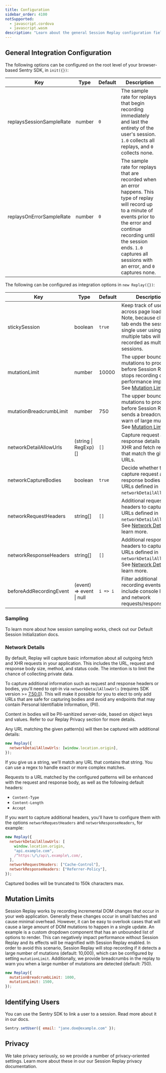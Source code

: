 ```yaml
---
title: Configuration
sidebar_order: 4100
notSupported:
  - javascript.cordova
  - javascript.wasm
description: "Learn about the general Session Replay configuration fields."
---
```


<Include name="feature-stage-beta-session-replay.mdx" />

## General Integration Configuration

The following options can be configured on the root level of your browser-based Sentry SDK, in `init({})`:

| Key                      | Type   | Default | Description                                                                                                                                                                                                                                                       |
| ------------------------ | ------ | ------- | ----------------------------------------------------------------------------------------------------------------------------------------------------------------------------------------------------------------------------------------------------------------- |
| replaysSessionSampleRate | number | `0`     | The sample rate for replays that begin recording immediately and last the entirety of the user's session. `1.0` collects all replays, and `0` collects none.                                                                                                      |
| replaysOnErrorSampleRate | number | `0`     | The sample rate for replays that are recorded when an error happens. This type of replay will record up to a minute of events prior to the error and continue recording until the session ends. `1.0` captures all sessions with an error, and `0` captures none. |

The following can be configured as integration options in `new Replay({})`:

| Key                     | Type                     | Default  | Description                                                                                                                                                   |
| ----------------------- | ------------------------ | -------- | ------------------------------------------------------------------------------------------------------------------------------------------------------------- |
| stickySession           | boolean                  | `true`   | Keep track of users across page loads. Note, because closing a tab ends the session, a single user using multiple tabs will be recorded as multiple sessions. |
| mutationLimit           | number                   | 10000    | The upper bound of mutations to process before Session Replay stops recording due to performance impacts. See [Mutation Limits](#mutation-limits)             |
| mutationBreadcrumbLimit | number                   | 750      | The upper bound of mutations to process before Session Replay sends a breadcrumb to warn of large mutations. See [Mutation Limits](#mutation-limits)          |
| networkDetailAllowUrls  | (string \| RegExp)[]     | `[]`     | Capture request and response details for XHR and fetch requests that match the given URLs.                                                                    |
| networkCaptureBodies    | boolean                  | `true`   | Decide whether to capture request and response bodies for URLs defined in `networkDetailAllowUrls`.                                                           |
| networkRequestHeaders   | string[]                 | `[]`     | Additional request headers to capture for URLs defined in `networkDetailAllowUrls`. See [Network Details](#network-details) to learn more.                    |
| networkResponseHeaders  | string[]                 | `[]`     | Additional response headers to capture for URLs defined in `networkDetailAllowUrls`. See [Network Details](#network-details) to learn more.                   |
| beforeAddRecordingEvent | (event) => event \| null | `i => i` | Filter additional recording events that include console logs and network requests/responses.                                                                  |

### Sampling

To learn more about how session sampling works, check out our <PlatformLink to="/session-replay/understanding-sessions/#default-session-initialization">Default Session Initialization</PlatformLink> docs.

### Network Details

By default, Replay will capture basic information about all outgoing fetch and XHR requests in your application. This includes the URL, request and response body size, method, and status code. The intention is to limit the chance of collecting private data.

To capture additional information such as request and response headers or bodies, you'll need to opt-in via `networkDetailAllowUrls` (requires SDK version >= [7.50.0](https://github.com/getsentry/sentry-javascript/releases/tag/7.50.0)). This will make it possible for you to elect to only add URLs that are safe for capturing bodies and avoid any endpoints that may contain Personal Identifiable Information, (PII).

<Note>

Content in bodies will be PII-sanitized server-side, based on object keys and values.
Refer to our <PlatformLink to="/session-replay/privacy/#network-request-and-response-bodies-and-headers">Replay Privacy section</PlatformLink> for more details.

</Note>

Any URL matching the given pattern(s) will then be captured with additional details:

```javascript
new Replay({
  networkDetailAllowUrls: [window.location.origin],
});
```

If you give us a string, we'll match any URL that contains that string. You can use a regex to handle exact or more complex matches.

Requests to a URL matched by the configured patterns will be enhanced with the request and response body, as well as the following default headers:

- `Content-Type`
- `Content-Length`
- `Accept`

If you want to capture additional headers, you'll have to configure them with the options `networkRequestHeaders` and `networkResponseHeaders`, for example:

```javascript
new Replay({
  networkDetailAllowUrls: [
    window.location.origin,
    "api.example.com",
    /^https:\/\/api\.example\.com/,
  ],
  networkRequestHeaders: ["Cache-Control"],
  networkResponseHeaders: ["Referrer-Policy"],
});
```

<Note>Captured bodies will be truncated to 150k characters max.</Note>

## Mutation Limits

Session Replay works by recording incremental DOM changes that occur in your web application. Generally these changes occur in small batches and cause minimal overhead. However, it can be easy to overlook cases that will cause a large amount of DOM mutations to happen in a single update. An example is a custom dropdown component that has an unbounded list of options to render. This can negatively impact performance without Session Replay and its effects will be magnified with Session Replay enabled. In order to avoid this scenario, Session Replay will stop recording if it detects a large number of mutations (default: 10,000), which can be configured by setting `mutationLimit`. Additionally, we provide breadcrumbs in the replay to warn you when a large number of mutations are detected (default: 750).

```javascript
new Replay({
  mutationBreadcrumbLimit: 1000,
  mutationLimit: 1500,
});
```

## Identifying Users

You can use the Sentry SDK to link a user to a session. Read more about it in our <PlatformLink to="/enriching-events/identify-user">docs</PlatformLink>.

```javascript
Sentry.setUser({ email: "jane.doe@example.com" });
```

## Privacy

We take privacy seriously, so we provide a number of privacy-oriented settings. Learn more about these in our our <PlatformLink to="/session-replay/privacy/#privacy-configuration">Session Replay privacy documentation</PlatformLink>.
